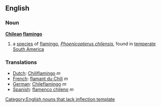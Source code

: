 ==English==
===Noun===
'''[[Chilean]] [[flamingo]]'''
{{wikipedia}}
# a [[species]] of [[flamingo]], ''[[Phoenicopterus chilensis]]'', found in [[temperate]] [[South America]]

===Translations===
*[[Dutch]]: [[Chiliflamingo]] ''m''
*[[French]]: [[flamant du Chili]] ''m''
*[[German]]: [[Chileflamingo]] ''m''
*[[Spanish]]: [[flamenco chileno]] ''m''

[[Category:English nouns that lack inflection template]]